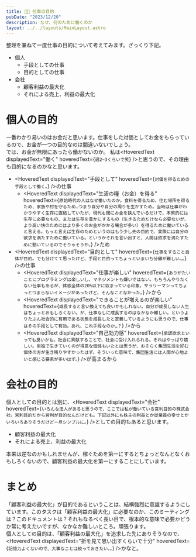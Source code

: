 ```yaml
---
title: 🧑‍💼 仕事の目的
pubDate: "2023/12/20"
description: なぜ、何のために働くのか
layout: ../../layouts/MainLayout.astro
---
```



整理を兼ねて一度仕事の目的について考えてみます。ざっくり下記。

- 個人
  - 手段としての仕事
  - 目的としての仕事
- 会社
  - 顧客利益の最大化
  - それによる売上、利益の最大化

# 個人の目的

一番わかり易いのはお金だと思います。仕事をした対価としてお金をもらっているので、お金が一つの目的なのは間違いないでしょう。\
では、お金が無限にあったら働かないのか。
私は<HoveredText displayedText="働く" hoveredText={`週2~3くらいで笑`} />と思うので、その理由も目的になるのかなと思います。

- <HoveredText displayedText="手段として" hoveredText={`対価を得るための手段として働く。`} />の仕事
  - <HoveredText displayedText="生活の糧（お金）を得る" hoveredText={`原始時代の人はなぜ働いたのか。食料を得るため、住む場所を得るため、家族や村を守るため…つまり自分や自分の周りを生かすため。当時は仕事がわかりやすく生存に直結していたが、現代も間にお金を挟んでいるだけで、本質的には生存に必要なもの、または生存を豊かにするもの（生きるためだけなら必要ないが、より高い快のためにはより多くのお金がかかる場合が多い）を得るために働いていると言える。もっと言えば生存のためというのはもう少し先の目的で、実際には自分の欲求を満たすために働いている。というかそれを言い出すと、人間は欲求を満たすために動いているのでそりゃそうか。`} />ため
- <HoveredText displayedText="目的として" hoveredText={`仕事をすること自体が目的。でも分けてて思ったけど、手段と目的ってちょっといまいち分離が難しい…。`} />の仕事
  - <HoveredText displayedText="仕事が楽しい" hoveredText={`ありがたいことにプログラミングは楽しいし、マネジメントも嫌いではない。もちろんやりたくない仕事もあるが、体感全体の20%以下に収まっている印象。サラリーマンってちょっとつまらないイメージがあったけど、そんなことなかった。`} />から
  - <HoveredText displayedText="できることが増えるのが楽しい" hoveredText={`成長すると言い換えても良いかもしれない。自分が成長しない人生はちょっとおもしろくない。が、仕事なしに成長するのはなかなか難しい。というよりたぶん社会的に有用である状態を成長したと定義しているようにも思うので、仕事はその手段として有効。あれ、これ手段なのか…？`} />から
  - <HoveredText displayedText="自己効力感" hoveredText={`承認欲求といっても良いかも。社会に貢献することで、社会に受け入れられる。それはやっぱり嬉しい。単独で生きていくのが得意な個体もいたとは思うが、おそらく集団生活を好む個体の方が生き残りやすかったはず。そういった意味で、集団生活には人間が心地よいと感じる要素が多いはず。`} />が高まるから

# 会社の目的

個人としての目的とは別に、<HoveredText displayedText="会社" hoveredText={`いろんな法人があると思うので、ここでは私が働いている営利目的の株式会社。営利目的だから営利が目的なんだけども。下記以外にも株主の利益とか従業員の幸せとかいろいろありそうだけど一旦シンプルに。`} />としての目的もあると思います。

- 顧客利益の最大化
- それによる売上、利益の最大化

本来は逆なのかもしれませんが、稼ぐためを第一にするとちょっとなんとなくおもしろくないので、顧客利益の最大化を第一にすることにしています。

# まとめ

「顧客利益の最大化」が目的であるということは、結構強烈に意識するようにしています。このタスクは「顧客利益の最大化」に必要なのか、このミーティングは？このドキュメントは？それもなるべく長い目で、根本的な意味で必要かどうか常に考えたいですが、なかなか難しいところ。頑張ります。\
個人としての目的は、「顧客利益の最大化」を追求した先にありそうなので、<HoveredText displayedText="折を見て思い出すくらいで十分" hoveredText={`記憶力よくないので、大事なことは絞っておきたい。。`} />かなと。

